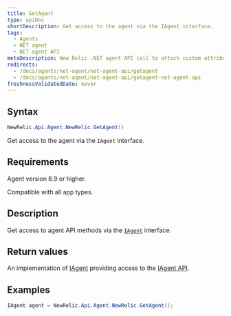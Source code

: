 ```yaml
---
title: GetAgent
type: apiDoc
shortDescription: Get access to the agent via the IAgent interface.
tags:
  - Agents
  - NET agent
  - NET agent API
metaDescription: New Relic .NET agent API call to attach custom attributes to your transaction data.
redirects:
  - /docs/agents/net-agent/net-agent-api/getagent
  - /docs/agents/net-agent/net-agent-api/getagent-net-agent-api
freshnessValidatedDate: never
---
```


## Syntax

```cs
NewRelic.Api.Agent.NewRelic.GetAgent()
```

Get access to the agent via the `IAgent` interface.

## Requirements

Agent version 8.9 or higher.

Compatible with all app types.

## Description

Get access to agent API methods via the [`IAgent`](/docs/agents/net-agent/net-agent-api/iagent) interface.

## Return values

An implementation of [IAgent](/docs/agents/net-agent/net-agent-api/iagent-net-agent-api) providing access to the [IAgent API](/docs/agents/net-agent/net-agent-api/iagent-net-agent-api).

## Examples

```cs
IAgent agent = NewRelic.Api.Agent.NewRelic.GetAgent();
```
